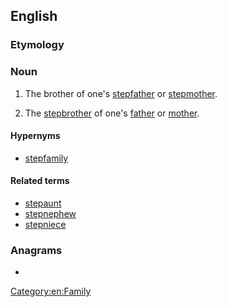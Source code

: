 {{also|step-uncle}}
==English==

===Etymology===
{{prefix|step|uncle|lang=en}}

===Noun===
{{en-noun}}

# {{lb|en|rare}} The brother of one's [[stepfather]] or [[stepmother]].
# {{lb|en|rare}} The [[stepbrother]] of one's [[father]] or [[mother]].

====Hypernyms====
* [[stepfamily]]

====Related terms====
* [[stepaunt]]
* [[stepnephew]]
* [[stepniece]]

===Anagrams===
* {{anagrams|en|centuples}}

[[Category:en:Family]]